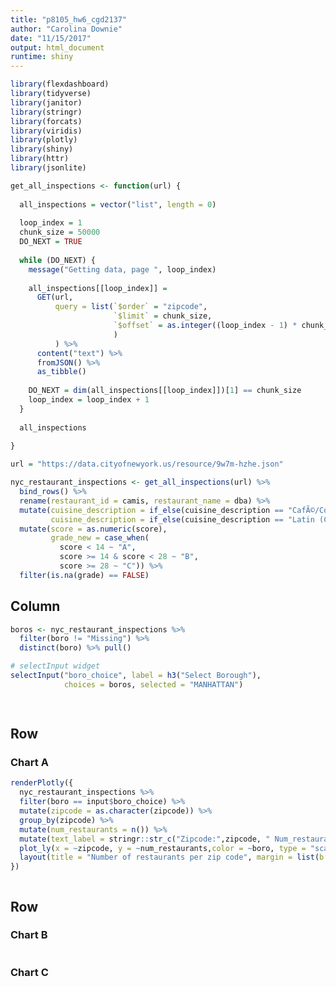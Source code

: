 ```yaml
---
title: "p8105_hw6_cgd2137"
author: "Carolina Downie"
date: "11/15/2017"
output: html_document
runtime: shiny
---
```


```r
library(flexdashboard)
library(tidyverse)
library(janitor)
library(stringr)
library(forcats)
library(viridis)
library(plotly)
library(shiny)
library(httr)
library(jsonlite)
```

```r

get_all_inspections <- function(url) {
  
  all_inspections = vector("list", length = 0)
  
  loop_index = 1
  chunk_size = 50000
  DO_NEXT = TRUE
  
  while (DO_NEXT) {
    message("Getting data, page ", loop_index)
    
    all_inspections[[loop_index]] = 
      GET(url,
          query = list(`$order` = "zipcode",
                       `$limit` = chunk_size,
                       `$offset` = as.integer((loop_index - 1) * chunk_size)
                       )
          ) %>%
      content("text") %>%
      fromJSON() %>%
      as_tibble()
    
    DO_NEXT = dim(all_inspections[[loop_index]])[1] == chunk_size
    loop_index = loop_index + 1
  }
  
  all_inspections
  
}

url = "https://data.cityofnewyork.us/resource/9w7m-hzhe.json"

nyc_restaurant_inspections <- get_all_inspections(url) %>%
  bind_rows() %>%
  rename(restaurant_id = camis, restaurant_name = dba) %>%
  mutate(cuisine_description = if_else(cuisine_description == "CafÃ©/Coffee/Tea", "Cafe/coffee", cuisine_description),
         cuisine_description = if_else(cuisine_description == "Latin (Cuban, Dominican, Puerto Rican, South & Central American)", "Latin", cuisine_description)) %>% 
  mutate(score = as.numeric(score),
         grade_new = case_when(
           score < 14 ~ "A",
           score >= 14 & score < 28 ~ "B",
           score >= 28 ~ "C")) %>% 
  filter(is.na(grade) == FALSE)
```




Column {.sidebar}
-----------------------------------------------------------------------

```r

boros <- nyc_restaurant_inspections %>% 
  filter(boro != "Missing") %>%
  distinct(boro) %>% pull()

# selectInput widget
selectInput("boro_choice", label = h3("Select Borough"),
            choices = boros, selected = "MANHATTAN")

  
```


Row
-----------------------------------------------------------------------

### Chart A

```r

renderPlotly({ 
  nyc_restaurant_inspections %>%
  filter(boro == input$boro_choice) %>%
  mutate(zipcode = as.character(zipcode)) %>%
  group_by(zipcode) %>%
  mutate(num_restaurants = n()) %>%
  mutate(text_label = stringr::str_c("Zipcode:",zipcode, " Num_restaurants:", num_restaurants)) %>%
  plot_ly(x = ~zipcode, y = ~num_restaurants,color = ~boro, type = "scatter", mode = "marker", text = ~text_label) %>% 
  layout(title = "Number of restaurants per zip code", margin = list(b = 75)) 
})



```

Row {.tabset .tabset-fade}
-----------------------------------------------------------------------

### Chart B

```r

```

### Chart C

```r

```

